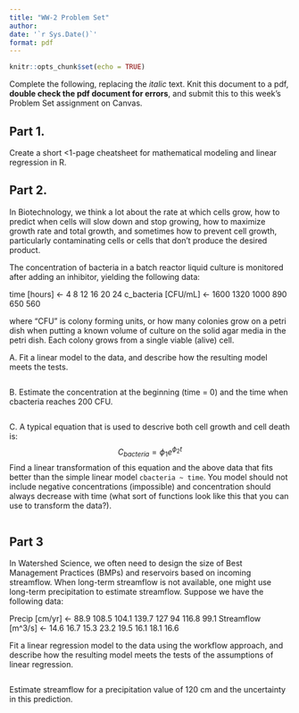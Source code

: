 ```yaml
---
title: "WW-2 Problem Set"
author: 
date: '`r Sys.Date()`'
format: pdf
---
```


```r
knitr::opts_chunk$set(echo = TRUE)
```

Complete the following, replacing the *italic* text. Knit this document to a pdf, **double check the pdf document for errors**, and submit this to this week's Problem Set assignment on Canvas. 

## Part 1. 

Create a short <1-page cheatsheet for mathematical modeling and linear regression in R.

## Part 2. 
In Biotechnology, we think a lot about the rate at which cells grow, how to predict when cells will slow down and stop growing, how to maximize growth rate and total growth, and sometimes how to prevent cell growth, particularly contaminating cells or cells that don't produce the desired product.

The concentration of bacteria in a batch reactor liquid culture is monitored after adding an inhibitor, yielding the following data:

time [hours] <- 4 8 12 16 20 24
c_bacteria [CFU/mL] <- 1600 1320 1000 890 650 560

where "CFU" is  colony forming units, or how many colonies grow on a petri dish when putting a known volume of culture on the solid agar media in the petri dish. Each colony grows from a single viable (alive) cell. 

A. Fit a linear model to the data, and describe how the resulting model meets the tests.

```r

```

B. Estimate the concentration at the beginning (time = 0) and the time when cbacteria reaches 200 CFU. 

```r

```

C. A typical equation that is used to descrive both cell growth and cell death is: $$C_{bacteria} = \phi_1 e^{\phi_2 t}$$ Find a linear transformation of this equation and the above data that fits better than the simple linear model `cbacteria ~ time`. You model should not include negative concentrations (impossible) and concentration should always decrease with time (what sort of functions look like this that you can use to transform the data?).

```r

```


## Part 3
In Watershed Science, we often need to design the size of Best Management Practices (BMPs) and reservoirs based on incoming streamflow. When long-term streamflow is not available, one might use long-term precipitation to estimate streamflow. Suppose we have the following data:

Precip [cm/yr] <- 88.9 108.5 104.1 139.7 127 94 116.8 99.1
Streamflow [m^3/s] <- 14.6 16.7 15.3 23.2 19.5 16.1 18.1 16.6

Fit a linear regression model to the data using the workflow approach, and describe how the resulting model meets the tests of the assumptions of linear regression. 

```r

```

Estimate streamflow for a precipitation value of 120 cm and the uncertainty in this prediction.

```r

```


